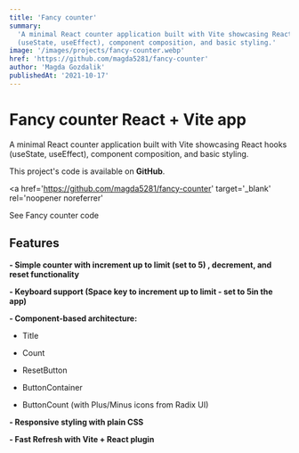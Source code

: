 ```yaml
---
title: 'Fancy counter'
summary:
  'A minimal React counter application built with Vite showcasing React hooks
  (useState, useEffect), component composition, and basic styling.'
image: '/images/projects/fancy-counter.webp'
href: 'https://github.com/magda5281/fancy-counter'
author: 'Magda Gozdalik'
publishedAt: '2021-10-17'
---
```


# Fancy counter React + Vite app

A minimal React counter application built with Vite showcasing React hooks
(useState, useEffect), component composition, and basic styling.

This project's code is available on **GitHub**.

<a
  href='https://github.com/magda5281/fancy-counter'
  target='_blank'
  rel='noopener noreferrer'
>
  See Fancy counter code
</a>

## Features

**- Simple counter with increment up to limit (set to 5) , decrement, and reset
functionality**

**- Keyboard support (Space key to increment up to limit - set to 5in the app)**

**- Component-based architecture:**

- Title

- Count

- ResetButton

- ButtonContainer

- ButtonCount (with Plus/Minus icons from Radix UI)

**- Responsive styling with plain CSS**

**- Fast Refresh with Vite + React plugin**
